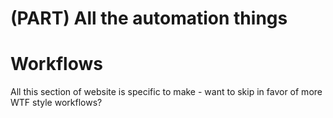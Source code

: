 # (PART) All the automation things {-} 

# Workflows {#workflow}

<!--[Link to original content](https://stat545.com/automation00_index.html)-->

All this section of website is specific to make - want to skip in favor of more WTF style workflows?